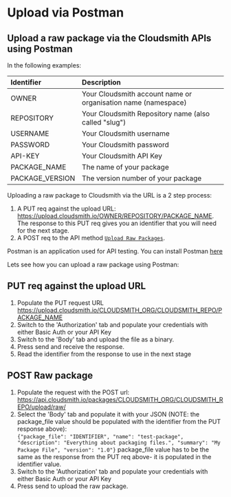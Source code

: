 

# Upload via Postman

## Upload a raw package via the Cloudsmith APIs using Postman

In the following examples: 

| Identifier      | Description                                                   |
| :-------------- | :------------------------------------------------------------ |
| OWNER           | Your Cloudsmith account name or organisation name (namespace) |
| REPOSITORY      | Your Cloudsmith Repository name (also called "slug")          |
| USERNAME        | Your Cloudsmith username                                      |
| PASSWORD        | Your Cloudsmith password                                      |
| API-KEY         | Your Cloudsmith API Key                                       |
| PACKAGE_NAME    | The name of your package                                      |
| PACKAGE_VERSION | The version number of your package                            |

Uploading a raw package to Cloudsmith via the URL is a 2 step process:

1. A PUT req against the upload URL: https://upload.cloudsmith.io/OWNER/REPOSITORY/PACKAGE_NAME.  
   The response to this PUT req gives you an identifier that you will need for the next stage.
2. A POST req to the API method [`Upload Raw Packages`](/api/packages/upload/raw). 

Postman is an application used for API testing. You can install Postman [here](https://www.postman.com/)

Lets see how you can upload a raw package using Postman:

## PUT req against the upload URL

1. Populate the PUT request URL https://upload.cloudsmith.io/CLOUDSMITH_ORG/CLOUDSMITH_REPO/PACKAGE_NAME
2. Switch to the 'Authorization' tab and populate your credentials with either Basic Auth or your API Key
3. Switch to the 'Body' tab and upload the file as a binary.
4. Press send and receive the response.
5. Read the identifier from the response to use in the next stage

<BlockImage src={postmanPutRequestImage} alt="" align="left"></BlockImage>

## POST Raw package

1. Populate the request with the POST url: https://api.cloudsmith.io/packages/CLOUDSMITH_ORG/CLOUDSMITH_REPO/upload/raw/
2. Select the 'Body' tab and populate it with your JSON (NOTE: the package_file value should be populated with the identifier from the PUT response above):  
   `{"package_file": "IDENTIFIER", "name": "test-package", "description": "Everything about packaging files.", "summary": "My Package File", "version": "1.0"}`
   package_file value has to be the same as the response from the PUT req above- it is populated in the identifier value.
3. Switch to the 'Authorization' tab and populate your credentials with either Basic Auth or your API Key
4. Press send to upload the raw package.

<BlockImage src={postmanPostRawPackageImage} alt="" align="left"></BlockImage>

